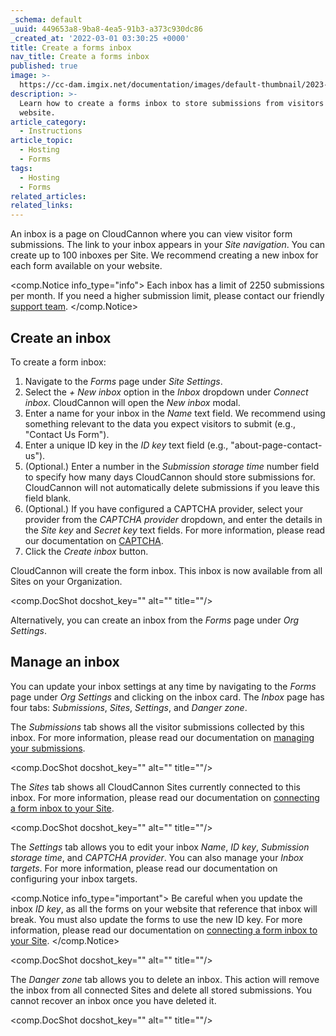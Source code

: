 ```yaml
---
_schema: default
_uuid: 449653a8-9ba8-4ea5-91b3-a373c930dc86
_created_at: '2022-03-01 03:30:25 +0000'
title: Create a forms inbox
nav_title: Create a forms inbox
published: true
image: >-
  https://cc-dam.imgix.net/documentation/images/default-thumbnail/2023-Q4/CloudCannon-Documentation-Thumbnail.png
description: >-
  Learn how to create a forms inbox to store submissions from visitors to your
  website.
article_category:
  - Instructions
article_topic:
  - Hosting
  - Forms
tags:
  - Hosting
  - Forms
related_articles:
related_links:
---
```

An inbox is a page on CloudCannon where you can view visitor form submissions. The link to your inbox appears in your *Site navigation*. You can create up to 100 inboxes per Site. We recommend creating a new inbox for each form available on your website.

<comp.Notice info_type="info">
  Each inbox has a limit of 2250 submissions per month. If you need a higher submission limit, please contact our friendly [support team](/support/).
</comp.Notice>

## Create an inbox

To create a form inbox:

1. Navigate to the *Forms* page under *Site Settings*.
2. Select the *\+ New inbox* option in the *Inbox* dropdown under *Connect inbox*. CloudCannon will open the *New inbox* modal.
3. Enter a name for your inbox in the *Name* text field. We recommend using something relevant to the data you expect visitors to submit (e.g., "Contact Us Form").
4. Enter a unique ID key in the *ID key* text field (e.g., "about-page-contact-us").
5. (Optional.) Enter a number in the *Submission storage time* number field to specify how many days CloudCannon should store submissions for. CloudCannon will not automatically delete submissions if you leave this field blank.
6. (Optional.) If you have configured a CAPTCHA provider, select your provider from the *CAPTCHA* *provider* dropdown, and enter the details in the *Site key* and *Secret key* text fields. For more information, please read our documentation on [CAPTCHA](/documentation/articles/what-is-captcha/).
7. Click the *Create inbox* button.

CloudCannon will create the form inbox. This inbox is now available from all Sites on your Organization.

<comp.DocShot docshot_key="" alt="" title=""/>

Alternatively, you can create an inbox from the *Forms* page under *Org Settings*.

## Manage an inbox

You can update your inbox settings at any time by navigating to the *Forms* page under *Org Settings* and clicking on the inbox card. The *Inbox* page has four tabs: *Submissions*, *Sites*, *Settings*, and *Danger zone*.

The *Submissions* tab shows all the  visitor submissions collected by this inbox. For more information, please read our documentation on [managing your submissions](/documentation/articles/viewing-your-form-submissions-in-cloudcannon/).

<comp.DocShot docshot_key="" alt="" title=""/>

The *Sites* tab shows all CloudCannon Sites currently connected to this inbox. For more information, please read our documentation on [connecting a form inbox to your Site](/documentation/articles/connecting-your-site-to-an-inbox/).

<comp.DocShot docshot_key="" alt="" title=""/>

The *Settings* tab allows you to edit your inbox *Name*, *ID key*, *Submission storage time*, and *CAPTCHA provider*. You can also manage your *Inbox targets*. For more information, please read our documentation on configuring your inbox targets.

<comp.Notice info_type="important">
  Be careful when you update the inbox *ID key*, as all the forms on your website that reference that inbox will break. You must also update the forms to use the new ID key. For more information, please read our documentation on [connecting a form inbox to your Site](/documentation/articles/connecting-your-site-to-an-inbox/).
</comp.Notice>

<comp.DocShot docshot_key="" alt="" title=""/>

The *Danger zone* tab allows you to delete an inbox. This action will remove the inbox from all connected Sites and delete all stored submissions. You cannot recover an inbox once you have deleted it.

<comp.DocShot docshot_key="" alt="" title=""/>